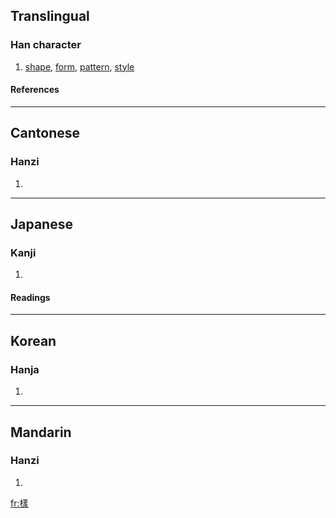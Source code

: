 {{see|样|様}}

==Translingual==
===Han character===
{{Han char|rn=75|rad=木|as=11|sn=15|four=4893<sub>2</sub>|canj=木廿土水 (DTGE)}}
# [[shape]], [[form]], [[pattern]], [[style]]
====References====
{{Han ref|kx=0551.050|dkj=15457|dj=0939.060|hdz=21284.070|uh=6A23|ud=27171|bh=BCCB|bd=48331}}

----
==Cantonese==
===Hanzi===
{{yue-hanzi|jyut=|y=yeung6}}
# {{defn|Cantonese}}

----
==Japanese==
===Kanji===
{{ja-kanji|grade=|rs=木11}}
# {{defn|Japanese}} 
====Readings====
{{ja-readings|on=[[よう]] (yō) < [[やう]] (yau), [[しょう]] (shō)|kun=[[さま]] (sama), [[ざま]] (zama)}}

----
==Korean==
===Hanja===
{{ko-hanja|hangeul=[[양]], [[상]]|eumhun=|rv=yang, sang|mr=yang, sang|y=ayng, sang}}
# {{defn|Korean}}

----
==Mandarin==
===Hanzi===
{{cmn-hanzi|sim=样|pin=[[yàng]] (yang4)|wg=yang<sup>4</sup>}}
# {{defn|Mandarin}}

[[fr:樣]]